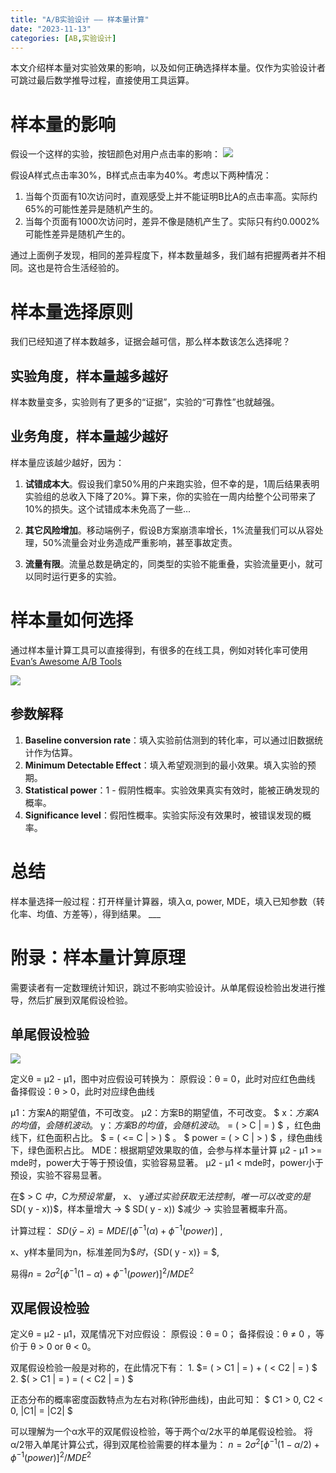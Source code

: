```yaml
---
title: "A/B实验设计 —— 样本量计算"
date: "2023-11-13"
categories: [AB,实验设计]
---
```


本文介绍样本量对实验效果的影响，以及如何正确选择样本量。仅作为实验设计者可跳过最后数学推导过程，直接使用工具运算。

# 样本量的影响

假设一个这样的实验，按钮颜色对用户点击率的影响：
![](1.webp)

假设A样式点击率30%，B样式点击率为40%。考虑以下两种情况：
 
1. 当每个页面有10次访问时，直观感受上并不能证明B比A的点击率高。实际约65%的可能性差异是随机产生的。
2. 当每个页面有1000次访问时，差异不像是随机产生了。实际只有约0.0002%可能性差异是随机产生的。

通过上面例子发现，相同的差异程度下，样本数量越多，我们越有把握两者并不相同。这也是符合生活经验的。

# 样本量选择原则

我们已经知道了样本数越多，证据会越可信，那么样本数该怎么选择呢？

## 实验角度，样本量越多越好

样本数量变多，实验则有了更多的“证据”，实验的“可靠性”也就越强。

## 业务角度，样本量越少越好

样本量应该越少越好，因为：

1. **试错成本大**。假设我们拿50%用的户来跑实验，但不幸的是，1周后结果表明实验组的总收入下降了20%。算下来，你的实验在一周内给整个公司带来了10%的损失。这个试错成本未免高了一些...

2. **其它风险增加**。移动端例子，假设B方案崩溃率增长，1%流量我们可以从容处理，50%流量会对业务造成严重影响，甚至事故定责。

3. **流量有限**。流量总数是确定的，同类型的实验不能重叠，实验流量更小，就可以同时运行更多的实验。

# 样本量如何选择

通过样本量计算工具可以直接得到，有很多的在线工具，例如对转化率可使用[Evan's Awesome A/B Tools](https://www.evanmiller.org/ab-testing/sample-size.html)

![](2.webp)

## 参数解释
1. **Baseline conversion rate**：填入实验前估测到的转化率，可以通过旧数据统计作为估算。
2. **Minimum Detectable Effect**：填入希望观测到的最小效果。填入实验的预期。
3. **Statistical power**：1 - 假阴性概率。实验效果真实有效时，能被正确发现的概率。
4. **Significance level**：假阳性概率。实验实际没有效果时，被错误发现的概率。

# 总结
样本量选择一般过程：打开样量计算器，填入α, power, MDE，填入已知参数（转化率、均值、方差等），得到结果。
___

# 附录：样本量计算原理
需要读者有一定数理统计知识，跳过不影响实验设计。从单尾假设检验出发进行推导，然后扩展到双尾假设检验。


## 单尾假设检验

![](3.webp)

定义θ = μ2 - μ1，图中对应假设可转换为：
原假设：θ = 0，此时对应红色曲线
备择假设：θ > 0，此时对应绿色曲线

μ1：方案A的期望值，不可改变。
μ2：方案B的期望值，不可改变。
$ \bar x$：方案A的均值，会随机波动。
$ \bar y$：方案B的均值，会随机波动。    
$ \alpha   = \mathbb{P}(\frac{  \bar y - \bar x}{SD( \bar y - \bar x))} > C | \mu1 = \mu2 ) $    ，红色曲线下，红色面积占比。
$ \beta= \mathbb{P}(\frac{  \bar y - \bar x }{SD( \bar y - \bar x))} <= C | \mu1  >  \mu2 ) $  。
$ power   = \mathbb{P}(\frac{  \bar y - \bar x }{SD( \bar y - \bar x))} > C | \mu1  >  \mu2 ) $    ，绿色曲线下，绿色面积占比。
MDE：根据期望效果取的值，会参与样本量计算
μ2 - μ1 >= mde时，power大于等于预设值，实验容易显著。
μ2 - μ1 < mde时，power小于预设，实验不容易显著。

在$ \frac{  \bar y - \bar x}{SD( \bar y - \bar x))} > C $中，C为预设常量，$ \bar x$、$ \bar y$通过实验获取无法控制，唯一可以改变的是$SD( \bar y - \bar x))$，样本量增大 -> $ SD( \bar y - \bar x)) $减少 -> 实验显著概率升高。

计算过程：
${SD( \bar y - \bar x)} = MDE  /  [ \phi^{-1} (\alpha) + \phi^{-1} (power )]$  ,

x、y样本量同为n，标准差同为$\sigma $时，
${SD( \bar y - \bar x)} = \sqrt{2\sigma ^{2}/ n}$,

易得$n = 2\sigma ^{2} [ \phi^{-1} (1- \alpha) + \phi^{-1} (power )]^{2}/MDE^{2}$

## 双尾假设检验

定义θ = μ2 - μ1，双尾情况下对应假设：
原假设：θ = 0；
备择假设：θ ≠ 0 ，等价于 θ > 0 or θ < 0。

双尾假设检验一般是对称的，在此情况下有：
1.  $\alpha  = \mathbb{P}(\frac{  \bar y - \bar x}{SD( \bar y - \bar x))} > C1 | \mu1 = \mu2 ) + \mathbb{P}(\frac{  \bar y - \bar x}{SD( \bar y - \bar x))} < C2 | \mu1 = \mu2 ) $
2. $\mathbb{P}(\frac{  \bar y - \bar x}{SD( \bar y - \bar x))} > C1 | \mu1 = \mu2 ) = \mathbb{P}(\frac{  \bar y - \bar x}{SD( \bar y - \bar x))} < C2 | \mu1 = \mu2 ) $

正态分布的概率密度函数特点为左右对称(钟形曲线)，由此可知：
$ C1 > 0,  C2 < 0, |C1| = |C2| $

可以理解为一个α水平的双尾假设检验，等于两个α/2水平的单尾假设检验。
将α/2带入单尾计算公式，得到双尾检验需要的样本量为：
$n = 2\sigma ^{2} [ \phi^{-1} (1 - \alpha/2) + \phi^{-1} (power )]^{2}/MDE^{2}$

